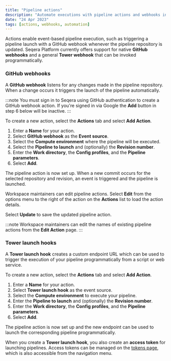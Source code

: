 ```yaml
---
title: "Pipeline actions"
description: "Automate executions with pipeline actions and webhooks in Seqera Platform."
date: "24 Apr 2023"
tags: [actions, webhooks, automation]
---
```


Actions enable event-based pipeline execution, such as triggering a pipeline launch with a GitHub webhook whenever the pipeline repository is updated. Seqera Platform currently offers support for native **GitHub webhooks** and a general **Tower webhook** that can be invoked programmatically.

### GitHub webhooks

A **GitHub webhook** listens for any changes made in the pipeline repository. When a change occurs it triggers the launch of the pipeline automatically.

:::note
You must sign in to Seqera using GitHub authentication to create a GitHub webhook action. If you're signed in via Google the **Add** button in step 6 below will be inactive.
:::

To create a new action, select the **Actions** tab and select **Add Action**.

1.  Enter a **Name** for your action.
1.  Select **GitHub webhook** as the **Event source**.
1.  Select the **Compute environment** where the pipeline will be executed.
1.  Select the **Pipeline to launch** and (optionally) the **Revision number**.
1.  Enter the **Work directory**, the **Config profiles**, and the **Pipeline parameters**.
1.  Select **Add**.

The pipeline action is now set up. When a new commit occurs for the selected repository and revision, an event is triggered and the pipeline is launched.

Workspace maintainers can edit pipeline actions. Select **Edit** from the options menu to the right of the action on the **Actions** list to load the action details.

Select **Update** to save the updated pipeline action.

:::note
Workspace maintainers can edit the names of existing pipeline actions from the **Edit Action** page.
:::

### Tower launch hooks

A **Tower launch hook** creates a custom endpoint URL which can be used to trigger the execution of your pipeline programmatically from a script or web service.

To create a new action, select the **Actions** tab and select **Add Action**.

1.  Enter a **Name** for your action.
1.  Select **Tower launch hook** as the event source.
1.  Select the **Compute environment** to execute your pipeline.
1.  Enter the **Pipeline to launch** and (optionally) the **Revision number**.
1.  Enter the **Work directory**, the **Config profiles**, and the **Pipeline parameters**.
1.  Select **Add**.

The pipeline action is now set up and the new endpoint can be used to launch the corresponding pipeline programmatically.

When you create a **Tower launch hook**, you also create an **access token** for launching pipelines. Access tokens can be managed on the [tokens page](https://tower.nf/tokens), which is also accessible from the navigation menu.
